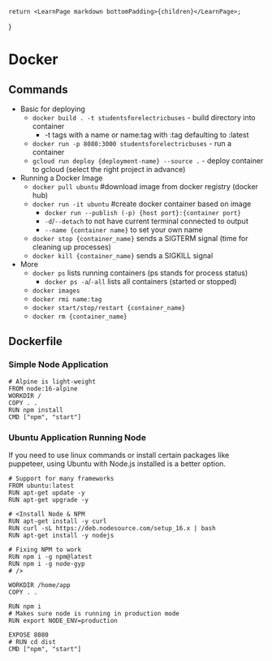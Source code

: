 	return <LearnPage markdown bottomPadding>{children}</LearnPage>;
}


# Docker

## Commands
- Basic for deploying
    - `docker build . -t studentsforelectricbuses` - build directory into container
        - -t tags with a name or name:tag with :tag defaulting to :latest
    - `docker run -p 8080:3000 studentsforelectricbuses` - run a container
    - `gcloud run deploy {deployment-name} --source .` - deploy container to gcloud (select the right project in advance)
- Running a Docker Image
    - `docker pull ubuntu`  #download image from docker registry (docker hub)
    - `docker run -it ubuntu`  #create docker container based on image
        - `docker run --publish (-p) {host port}:{container port}`
        - `-d`/`--detach` to not have current terminal connected to output
        - `--name {container name}` to set your own name
    - `docker stop {container_name}` sends a SIGTERM signal (time for cleaning up processes)
    - `docker kill {container_name}` sends a SIGKILL signal
- More
    - `docker ps` lists running containers (ps stands for process status)
        - `docker ps -a`/`-all` lists all containers (started or stopped)
    - `docker images`
    - `docker rmi name:tag`
    - `docker start/stop/restart {container_name}`
    - `docker rm {container_name}`


## Dockerfile

### Simple Node Application
```docker
# Alpine is light-weight
FROM node:16-alpine
WORKDIR /
COPY . .
RUN npm install
CMD ["npm", "start"]
```

### Ubuntu Application Running Node
If you need to use linux commands or install certain packages like puppeteer, using Ubuntu with Node.js installed is a better option.
```docker
# Support for many frameworks
FROM ubuntu:latest
RUN apt-get update -y
RUN apt-get upgrade -y

# <Install Node & NPM
RUN apt-get install -y curl
RUN curl -sL https://deb.nodesource.com/setup_16.x | bash
RUN apt-get install -y nodejs

# Fixing NPM to work
RUN npm i -g npm@latest
RUN npm i -g node-gyp
# />

WORKDIR /home/app
COPY . .

RUN npm i
# Makes sure node is running in production mode
RUN export NODE_ENV=production

EXPOSE 8080
# RUN cd dist
CMD ["npm", "start"]
```

